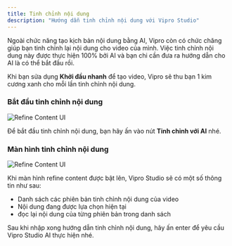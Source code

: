 ```yaml
---
title: Tinh chỉnh nội dung
description: "Hướng dẫn tinh chỉnh nội dung với Vipro Studio"
---
```


Ngoài chức năng tạo kịch bản nội dung bằng AI, Vipro còn có chức chăng giúp bạn tinh chỉnh lại nội dung cho video của mình.
Việc tinh chỉnh nội dung này được thực hiện 100% bởi AI và bạn chi cần đưa ra hướng dẫn cho AI là có thể bắt đầu rồi.

Khi bạn sửa dụng **Khởi đầu nhanh** để tạo video, Vipro sẽ thu bạn 1 kim cương xanh cho mỗi lần tinh chỉnh nội dung.

### Bắt đầu tinh chỉnh nội dung

<img
  src="/images/usage/create-content/refine-content-1.jpg"
  alt="Refine Content UI"
  className="rounded-lg"
/>

Để bắt đầu tinh chỉnh nội dung, bạn hãy ấn vào nút **Tinh chỉnh với AI** nhé.

### Màn hình tinh chỉnh nội dung

<img
  src="/images/usage/create-content/refine-content-2.jpeg"
  alt="Refine Content UI"
  className="rounded-lg"
/>

Khi màn hình refine content được bật lên, Vipro Studio sẽ có một số thông tin như sau:

- Danh sách các phiên bản tinh chỉnh nội dung của video
- Nội dung đang được lựa chọn hiện tại
- đọc lại nội dung của từng phiên bản trong danh sách

Sau khi nhập xong hướng dẫn tinh chỉnh nội dung, hãy ấn enter để yêu cầu Vipro Studio AI thực hiện nhé.
